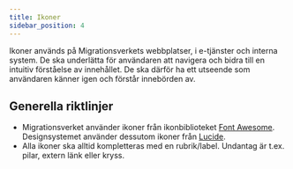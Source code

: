 ```yaml
---
title: Ikoner
sidebar_position: 4
---
```


Ikoner används på Migrationsverkets webbplatser, i e-tjänster och interna system.
De ska underlätta för användaren att navigera och bidra till en intuitiv förståelse av innehållet.
De ska därför ha ett utseende som användaren känner igen och förstår innebörden av.

## Generella riktlinjer

- Migrationsverket använder ikoner från ikonbiblioteket [Font Awesome](https://fontawesome.com/). Designsystemet använder dessutom ikoner från [Lucide](https://lucide.dev/).
- Alla ikoner ska alltid kompletteras med en rubrik/label. Undantag är t.ex. pilar, extern länk eller kryss.
